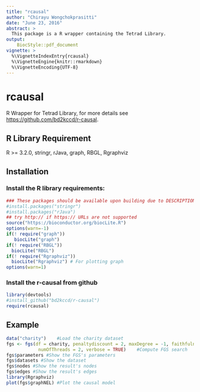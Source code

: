 ```yaml
---
title: "rcausal"
author: "Chirayu Wongchokprasitti"
date: "June 23, 2016"
abstract: >
  This package is a R wrapper containing the Tetrad Library.
output: 
    BiocStyle::pdf_document
vignette: >
  %\VignetteIndexEntry{rcausal}
  %\VignetteEngine{knitr::rmarkdown}
  %\VignetteEncoding{UTF-8}  
---
```

# rcausal

R Wrapper for Tetrad Library, for more details see 
<https://github.com/bd2kccd/r-causal>.

## R Library Requirement
R >= 3.2.0, stringr, rJava, graph, RBGL, Rgraphviz

## Installation

### Install the R library requirements:

```r
### These packages should be available upon building due to DESCRIPTION imports clause.
#install.packages("stringr")
#install.packages("rJava")
## try http:// if https:// URLs are not supported
source("https://bioconductor.org/biocLite.R")
options(warn=-1)
if(! require("graph"))
   biocLite("graph")
if(! require("RBGL"))
  biocLite("RBGL")
if(! require("Rgraphviz"))
  biocLite("Rgraphviz") # For plotting graph
options(warn=1)
```

### Install the r-causal from github

```r
library(devtools)
#install_github("bd2kccd/r-causal")
require(rcausal)
```

## Example

```r
data("charity")    #Load the charity dataset
fgs <- fgs(df = charity, penaltydiscount = 2, maxDegree = -1, faithfulnessAssumed = TRUE,
            numOfThreads = 2, verbose = TRUE)    #Compute FGS search
fgs$parameters #Show the FGS's parameters
fgs$datasets #Show the dataset
fgs$nodes #Show the result's nodes
fgs$edges #Show the result's edges
library(Rgraphviz)
plot(fgs$graphNEL) #Plot the causal model
```
